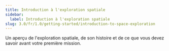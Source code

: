 ```yaml
---
title: Introduction à l'exploration spatiale
sidebar:
  label: Introduction à l'exploration spatiale
slug: 3.0/fr/1.0/getting-started/introduction-to-space-exploration
---
```


Un aperçu de l'exploration spatiale, de son histoire et de ce que vous devez savoir avant votre première mission.
